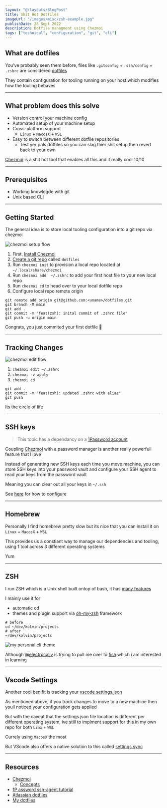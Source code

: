 ```yaml
---
layout: "@/layouts/BlogPost"
title: Shit Hot Dotfiles
imageUrl: "/images/misc/zsh-example.jpg"
publishDate: 28 Sept 2022
description: Dotfile managment using Chezmoi
tags: ["technical", "configuration", "git", "cli"]
---
```



## What are dotfiles

You've probably seen them before, files like `.gitconfig` + `.ssh/config` + `.zshrc` are considered [dotfiles](https://www.atlassian.com/git/tutorials/dotfiles)

They contain configuration for tooling running on your host which modifies how the tooling behaves

---

## What problem does this solve

- Version control your machine config
- Automated setup of your machine setup
- Cross-platform support
  - `Linux` + `MacosX` + `WSL`
- Easy to switch between different dotfile repositories
  - Test yer pals dotfiles so you can slag thier shit setup then revert back to your own

[Chezmoi](https://www.chezmoi.io/) is a shit hot tool that enables all this and it really cool 10/10

---

## Prerequisites
- Working knowlegde with git
- Unix based CLI

--- 

## Getting Started

The general idea is to store local tooling configuration into a git repo via chezmoi

<Image src={chezmoiInit} alt="chezmoi setup flow"/>

1. First, [Install Chezmoi](https://www.chezmoi.io/install/)
2. [Create a git repo](https://github.com/new) called `dotfiles`
3. Run `chezmoi init` to provision a local repo located at `~/.local/share/chezmoi`
4. Run `chezmoi add  ~/.zshrc` to add your first host file to your new local repo
5. Run `chezmoi cd` to head over to your local dotfile repo
6. Configure local repo remote origin
```shell
git remote add origin git@github.com:<uname>/dotfiles.git 
git branch -M main
git add .
git commit -m "feat(zsh): inital commit of .zshrc file"
git push -u origin main
```

Congrats, you just commited your first dotfile 🎉

---

## Tracking Changes

<Image src={chezmoiEdit} alt="chezmoi edit flow"/>

1. `chezmoi edit ~/.zshrc`
2. `chezmoi -v apply`
3. `chezmoi cd`
```shell
git add .
git commit -m "feat(zsh): updated .zshrc with alias"
git push
```

Its the circle of life

---

## SSH keys

> This topic has a dependancy on a [1Password account](https://1password.com/sign-up/)

Coupling [Chezmoi](https://www.chezmoi.io/) with a password manager is another really powerfull feature that I love

Instead of generating new SSH keys each time you move machine, you can store SSH keys into your password vault and configure your SSH agent to read your keys from the password vault

Meaning you can clear out all your keys in `~/.ssh`

See [here](https://blog.1password.com/1password-ssh-agent/) for how to configure

---

## Homebrew

Personally I find homebrew pretty slow but its nice that you can install it on `Linux` + `MacosX` + `WSL`

This provides us a constiant way to manage our dependencies and tooling, using 1 tool across 3 different operating systems

Yum

---

## ZSH

I run ZSH which is a Unix shell built ontop of bash, it has [many features](https://en.wikipedia.org/wiki/Z_shell#Features)

I mainly use it for 
- automatic cd
- themes and plugin support via [oh-my-zsh](https://ohmyz.sh/) framework

```shell
# before
cd ~/dev/kolvin/projects
# after
~/dev/kolvin/projects
```

<Image src={zshTheme} alt="my personal cli theme"/>

Although [@electrocally](https://github.com/electrocally) is trying to pull me over to [fish](https://fishshell.com/) which i am interested in learning

---

## Vscode Settings

Another cool benifit is tracking your [vscode settings.json](https://stackoverflow.com/a/65909052/3432245)

As mentioned above, if you track changes to move to a new machine then youll noticed your configuration gets applied

But with the caveat that the settings.json file location is different per different operating system, ive still to implment support for this in my own repo for both `Linx` + `WSL`

Currely using `MacosX` the most

But VScode also offers a native solution to this called [settings sync](https://code.visualstudio.com/docs/editor/settings-sync)

---

## Resources
- [Chezmoi](https:://chezmoi.io)
  - [Concepts](https://www.chezmoi.io/quick-start/#concepts)
- [1P assword ssh-agent tutorial](https://blog.1password.com/1password-ssh-agent/)
- [Atlassian dotfiles](https://www.atlassian.com/git/tutorials/dotfiles)
- [My dotfiles](https://github.com/kolvin/dotfiles)
